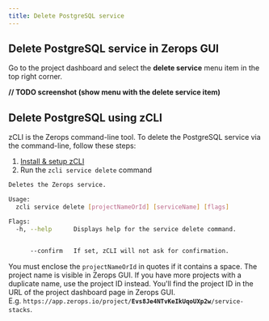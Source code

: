```yaml
---
title: Delete PostgreSQL service
---
```

## Delete PostgreSQL service in Zerops GUI
Go to the project dashboard and select the **delete service** menu item in the top right corner.

**// TODO screenshot (show menu with the delete service item)**

## Delete PostgreSQL using zCLI
zCLI is the Zerops command-line tool. To delete the PostgreSQL service via the command-line, follow these steps:
1. [Install & setup zCLI](/references/cli)
2. Run the `zcli service delete` command  

```sh
Deletes the Zerops service.

Usage:
  zcli service delete [projectNameOrId] [serviceName] [flags]

Flags:
  -h, --help      Displays help for the service delete command.


      --confirm   If set, zCLI will not ask for confirmation. 
```

You must enclose the `projectNameOrId` in quotes if it contains a space. The project name is visible in Zerops GUI. If you have more projects with a duplicate name, use the project ID instead. You'll find the project ID in the URL of the project dashboard page in Zerops GUI. <br/>E.g. <code>https://app&#46;zerops.io/project/<b>Evs8Je4NTvKeIkUqoUXp2w</b>/service-stacks</code>.

